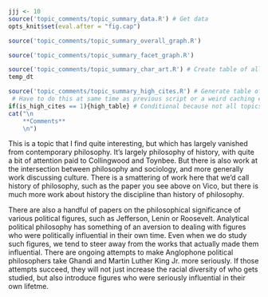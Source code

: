 ```r
jjj <- 10
source('topic_comments/topic_summary_data.R') # Get data
opts_knit$set(eval.after = "fig.cap")
```

```r
source('topic_comments/topic_summary_overall_graph.R')
```

```r
source('topic_comments/topic_summary_facet_graph.R')
```

```r
source('topic_comments/topic_summary_char_art.R') # Create table of all articles in topic
temp_dt
```

```r
source('topic_comments/topic_summary_high_cites.R') # Generate table of highly cited articles. 
 # Have to do this at same time as previous script or a weird caching error occurs.
if(is_high_cites == 1){high_table} # Conditional because not all topics have high cites
cat("\n
	**Comments**
	\n")
```

This is a topic that I find quite interesting, but which has largely vanished from contemporary philosophy. It's largely philosophy of history, with quite a bit of attention paid to Collingwood and Toynbee. But there is also work at the intersection between philosophy and sociology, and more generally work discussing culture. There is a smattering of work here that we'd call history of philosophy, such as the paper you see above on Vico, but there is much more work about history the discipline than history of philosophy.

There are also a handful of papers on the philosophical significance of various political figures, such as Jefferson, Lenin or Roosevelt. Analytical political philosophy has something of an aversion to dealing with figures who were politically influential in their own time. Even when we do study such figures, we tend to steer away from the works that actually made them influential. There are ongoing attempts to make Anglophone political philosophers take Ghandi and Martin Luther King Jr. more seriously. If those attempts succeed, they will not just increase the racial diversity of who gets studied, but also introduce figures who were seriously influential in their own lifetme.